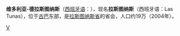 {{Expand |time=2008-10-04T14:42:41+00:00 }}<!-- 本调用由 {{subst:Expand/auto}} 自动产生。 --> 
{{Unreferenced|time=2017-02-18T07:07:40+00:00}}

'''维多利亚-德拉斯图纳斯'''（[[西班牙语|西班牙语]]：'''{{lang|es|Victoria de Las Tunas}}'''），现名'''拉斯图纳斯'''（西班牙语：Las Tunas），位于[[古巴|古巴]]东部，是[[拉斯图纳斯省|拉斯图纳斯省]]的省会，人口约19万（2004年）。

{{加勒比海地理小作品}}

[[Category:古巴城市|V]]
